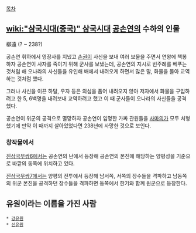 [[목차]]
== [[wiki:"삼국시대(중국)" 삼국시대]] [[공손연]]의 수하의 인물 ==
柳遠
(? ~ 238?)

공손연 휘하에서 영장사를 지냈고 [[손권]]이 사신을 보내 여러 보물을 주면서 연왕에 책봉하자 공손연이 사자를 죽이기 위해 군사를 보냈는데, 공손연의 지시로 빈주례를 베푸는 것처럼 해 오나라의 사신들을 유인해 배에서 내려오게 하면서 많은 말, 화물을 몰아 교역하는 것처럼 했다.

그러나 사신을 이끈 하달, 우자 등은 의심을 품어 내려오지 않아 저자에서 화물을 구입하려고 한 5, 6백명을 내려보내 교역하려고 했고 이 때 군사들이 오나라의 사신들을 공격했다.

공손연이 위군의 공격으로 멸망하자 공손연이 임명한 가짜 관원들을 [[사마의]]가 모두 처형했기에 만약 이 때까지 살아있었다면 238년에 사망한 것으로 보인다.

=== 창작물에서 ===
[[진삼국무쌍6]]에서는 공손연의 난에서 등장해 공손연의 본진에 해당하는 양평성을 기준으로 바깥의 동쪽에 위치하고 있다.

[[진삼국무쌍7]]에서는 양평의 전투에서 등장해 남서쪽, 서쪽의 장수들을 격파하고 남동쪽의 위군 본진을 공격하던 장수들을 격파하면 동쪽에서 한기와 함께 원군으로 등장한다.

== 유원이라는 이름을 가진 사람 ==
 * [[강유원]]
 * [[신유원]]
